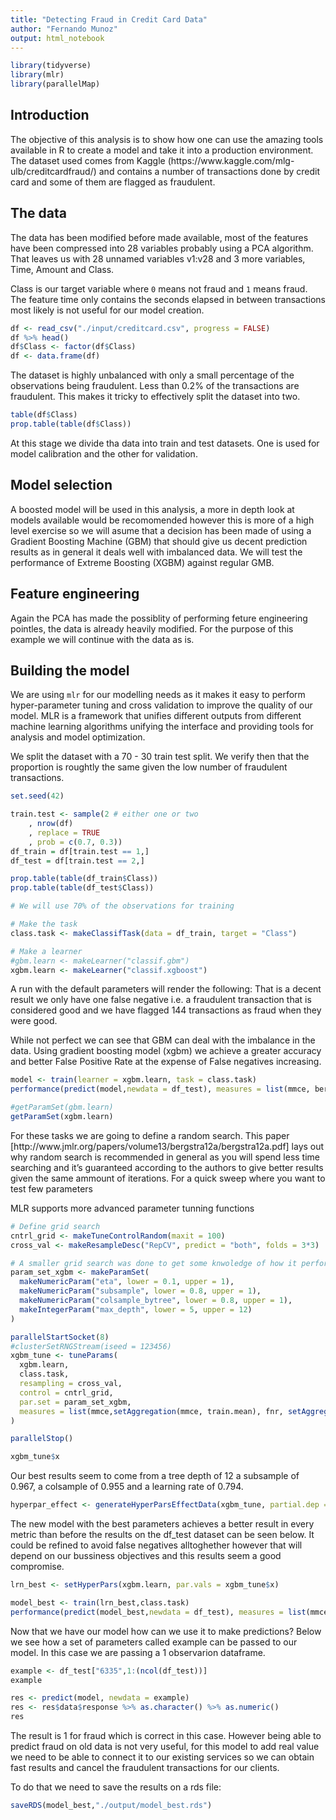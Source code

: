 ```yaml
---
title: "Detecting Fraud in Credit Card Data"
author: "Fernando Munoz"
output: html_notebook
---
```


```r
library(tidyverse)
library(mlr)
library(parallelMap)
```


## Introduction

The objective of this analysis is to show how one can use the amazing tools available in R to create a model and take it into a production environment. The dataset used comes from Kaggle (https://www.kaggle.com/mlg-ulb/creditcardfraud/) and contains a number of transactions done by credit card and some of them are flagged as fraudulent.

## The data

The data has been modified before made available, most of the features have been compressed into 28 variables probably using a PCA algorithm. That leaves us with 28 unnamed variables v1:v28 and 3 more variables, Time, Amount and Class. 

Class is our target variable where `0` means not fraud and `1` means fraud. The feature time only contains the seconds elapsed in between transactions most likely is not useful for our model creation.

```r
df <- read_csv("./input/creditcard.csv", progress = FALSE)
df %>% head()
df$Class <- factor(df$Class)
df <- data.frame(df)
```

The dataset is highly unbalanced with only a small percentage of the observations being fraudulent. Less than 0.2% of the transactions are fraudulent. This makes it tricky to effectively split the dataset into two. 

```r
table(df$Class)
prop.table(table(df$Class))
```

At this stage we divide tha data into train and test datasets. One is used for model calibration and the other for validation.


## Model selection
A boosted model will be used in this analysis, a more in depth look at models available would be recomomended however this is more of a high level exercise so we will asume that a decision has been made of using a Gradient Boosting Machine (GBM) that should give us decent prediction results as in general it deals well with imbalanced data.
We will test the performance of Extreme Boosting (XGBM) against regular GMB.

## Feature engineering
Again the PCA has made the possiblity of performing feture engineering pointles, the data is already heavily modified. For the purpose of this example we will continue with the data as is.

## Building the model

We are using `mlr` for our modelling needs as it makes it easy to perform hyper-parameter tuning and cross validation to improve the quality of our model.
MLR is a framework that unifies different outputs from different machine learning algorithms unifying the interface and providing tools for analysis and model optimization.

We split the dataset with a 70 - 30 train test split. We verify then that the proportion is roughtly the same given the low number of fraudulent transactions.

```r
set.seed(42)

train.test <- sample(2 # either one or two
	, nrow(df)
	, replace = TRUE
	, prob = c(0.7, 0.3))
df_train = df[train.test == 1,]
df_test = df[train.test == 2,]

prop.table(table(df_train$Class))
prop.table(table(df_test$Class))
```


```r
# We will use 70% of the observations for training

# Make the task
class.task <- makeClassifTask(data = df_train, target = "Class")

# Make a learner
#gbm.learn <- makeLearner("classif.gbm")
xgbm.learn <- makeLearner("classif.xgboost")
```

A run with the default parameters will render the following: 
That is a decent result we only have one false negative i.e. a fraudulent transaction that is considered good and we have flagged 144 transactions as fraud when they were good.

While not perfect we can see that GBM can deal with the imbalance in the data. Using gradient boosting model (xgbm) we achieve a greater accuracy and better False Positive Rate at the expense of False negatives increasing.

```r
model <- train(learner = xgbm.learn, task = class.task)
performance(predict(model,newdata = df_test), measures = list(mmce, ber, acc, fn, fp, fnr,fpr, bac))
```

```r
#getParamSet(gbm.learn)
getParamSet(xgbm.learn)
```

For these tasks we are going to define a random search. This paper [http://www.jmlr.org/papers/volume13/bergstra12a/bergstra12a.pdf] lays out why random search is recommended in general as you will spend less time searching and it's guaranteed according to the authors to give better results given the same ammount of iterations. For a quick sweep where you want to test few parameters 

MLR supports more advanced parameter tunning functions

```r
# Define grid search 
cntrl_grid <- makeTuneControlRandom(maxit = 100)
cross_val <- makeResampleDesc("RepCV", predict = "both", folds = 3*3)

# A smaller grid search was done to get some knwoledge of how it performs.
param_set_xgbm <- makeParamSet(
  makeNumericParam("eta", lower = 0.1, upper = 1),
  makeNumericParam("subsample", lower = 0.8, upper = 1),
  makeNumericParam("colsample_bytree", lower = 0.8, upper = 1),
  makeIntegerParam("max_depth", lower = 5, upper = 12)
)

parallelStartSocket(8)
#clusterSetRNGStream(iseed = 123456)
xgbm_tune <- tuneParams(
  xgbm.learn,
  class.task,
  resampling = cross_val,
  control = cntrl_grid,
  par.set = param_set_xgbm,
  measures = list(mmce,setAggregation(mmce, train.mean), fnr, setAggregation(fnr, train.mean))
)

parallelStop()

xgbm_tune$x
```

Our best results seem to come from a tree depth of 12 a subsample of 0.967, a colsample of 0.955 and a learning rate of 0.794. 

```r
hyperpar_effect <- generateHyperParsEffectData(xgbm_tune, partial.dep = TRUE)
```


The new model with the best parameters achieves a better result in every metric than before the results on the df_test dataset can be seen below. It could be refined to avoid false negatives alltoghether however that will depend on our bussiness objectives and this results seem a good compromise.

```r
lrn_best <- setHyperPars(xgbm.learn, par.vals = xgbm_tune$x)

model_best <- train(lrn_best,class.task)
performance(predict(model_best,newdata = df_test), measures = list(mmce, ber, acc, fn, fp, fnr,fpr, bac))

```

Now that we have our model how can we use it to make predictions? Below we see how a set of parameters called example can be passed to our model. In this case we are passing a 1 observarion dataframe.

```r
example <- df_test["6335",1:(ncol(df_test))]
example

res <- predict(model, newdata = example)
res <- res$data$response %>% as.character() %>% as.numeric()
res
```

The result is 1 for fraud which is correct in this case. However being able to predict fraud on old data is not very useful, for this model to add real value we need to be able to connect it to our existing services so we can obtain fast results and cancel the fraudulent transactions for our clients.

To do that we need to save the results on a rds file:
```r
saveRDS(model_best,"./output/model_best.rds")
```

